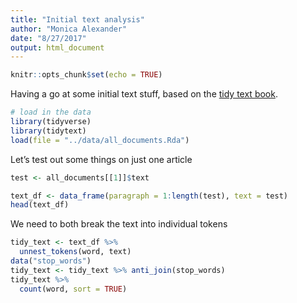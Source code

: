 ```yaml
---
title: "Initial text analysis"
author: "Monica Alexander"
date: "8/27/2017"
output: html_document
---
```


```r
knitr::opts_chunk$set(echo = TRUE)
```

Having a go at some initial text stuff, based on the [tidy text book](http://tidytextmining.com/tidytext.html). 


```r
# load in the data
library(tidyverse)
library(tidytext)
load(file = "../data/all_documents.Rda")
```

Let's test out some things on just one article

```r
test <- all_documents[[1]]$text

text_df <- data_frame(paragraph = 1:length(test), text = test)
head(text_df)
```

We need to both break the text into individual tokens


```r
tidy_text <- text_df %>% 
  unnest_tokens(word, text)
data("stop_words")
tidy_text <- tidy_text %>% anti_join(stop_words)
tidy_text %>%
  count(word, sort = TRUE) 
```

